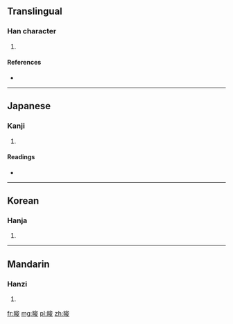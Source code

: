 ==Translingual==

===Han character===
{{Han char|rn=72|rad=日|as=07|sn=11|four=6304<sub>7</sub>|canj=日戈金水 (AICE)}}

# {{defn|Han|sort=日07}}

====References====
* {{Han ref|kx=0495.330|dkj=13939|dj=0861.190|hdz=21515.060|uh=6659|ud=26201|bh=D5AC|bd=54700}}

----

==Japanese==

===Kanji===
{{ja-kanji|grade=|rs=日07}}

# {{defn|lang=ja|sort=日07}}

====Readings====
* {{ja-readings|on=[[しゅん]] (shun)|kun=[[あきらか]] (akiraka)}}

----

==Korean==

===Hanja===
{{ko-hanja|hangeul=준|eumhun=|rv=jun|mr=chun|y=cwun}}

# {{defn|lang=ko|sort=日07}}

----

==Mandarin==

===Hanzi===
{{cmn-hanzi|pin=[[jùn]] ([[jun4]])|wg=chün<sup>4</sup>}}

# {{defn|lang=cmn|sort=日07}}

[[fr:晙]]
[[mg:晙]]
[[pl:晙]]
[[zh:晙]]